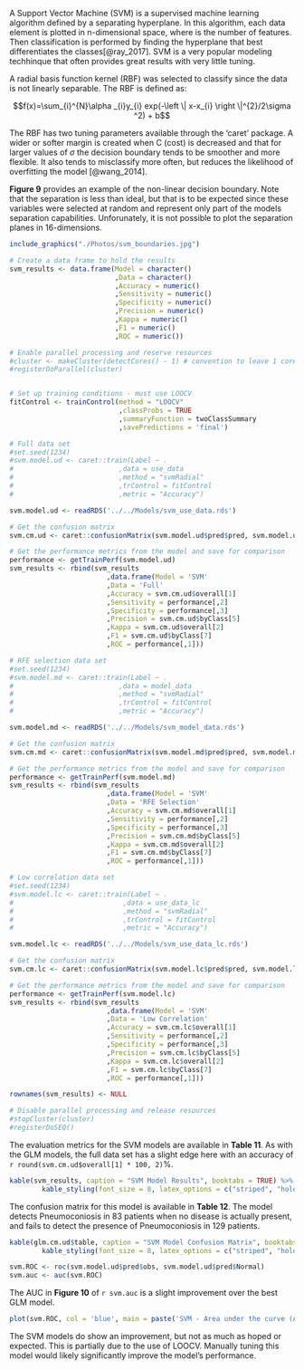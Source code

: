 \subsection{Support Vector Machine} 

A Support Vector Machine (SVM) is a supervised machine learning algorithm defined by a separating hyperplane. In this algorithm, each data element is plotted in n-dimensional space, where is the number of features. Then classification is performed by finding the hyperplane that best differentiates the classes[@ray_2017]. SVM is a very popular modeling techhinque that often provides great results with very little tuning.

A radial basis function kernel (RBF) was selected to classify since the data is not linearly separable. The RBF is defined as:

$$f(x)=\sum_{i}^{N}\alpha _{i}y_{i} exp(-\left \| x-x_{i} \right \|^{2}/2\sigma ^2) + b$$

The RBF has two tuning parameters available through the 'caret' package. A wider or softer margin is created when C (cost) is decreased and that for larger values of $\sigma$ the decision boundary tends to be smoother and more flexible. It also tends to misclassify more often, but reduces the likelihood of overfitting the model [@wang_2014].

__Figure 9__ provides an example of the non-linear decision boundary. Note that the separation is less than ideal, but that is to be expected since these variables were selected at random and represent only part of the models separation capabilities. Unforunately, it is not possible to plot the separation planes in 16-dimensions.

```r

include_graphics("./Photos/svm_boundaries.jpg")

```

```r

# Create a data frame to hold the results
svm_results <- data.frame(Model = character()
                          ,Data = character()
                          ,Accuracy = numeric()
                          ,Sensitivity = numeric()
                          ,Specificity = numeric()
                          ,Precision = numeric()
                          ,Kappa = numeric()
                          ,F1 = numeric()
                          ,ROC = numeric())
```

```r
# Enable parallel processing and reserve resources
#cluster <- makeCluster(detectCores() - 1) # convention to leave 1 core for OS
#registerDoParallel(cluster)


# Set up training conditions - must use LOOCV
fitControl <- trainControl(method = "LOOCV"
                           ,classProbs = TRUE 
                           ,summaryFunction = twoClassSummary
                           ,savePredictions = 'final')

# Full data set
#set.seed(1234)
#svm.model.ud <- caret::train(Label ~ .
#                          ,data = use_data 
#                          ,method = "svmRadial"
#                          ,trControl = fitControl
#                          ,metric = "Accuracy")

svm.model.ud <- readRDS('../../Models/svm_use_data.rds')

# Get the confusion matrix
svm.cm.ud <- caret::confusionMatrix(svm.model.ud$pred$pred, svm.model.ud$pred$obs, mode = "everything")

# Get the performance metrics from the model and save for comparison
performance <- getTrainPerf(svm.model.ud)
svm_results <- rbind(svm_results
                        ,data.frame(Model = 'SVM'
                        ,Data = 'Full'
                        ,Accuracy = svm.cm.ud$overall[1]
                        ,Sensitivity = performance[,2]
                        ,Specificity = performance[,3]
                        ,Precision = svm.cm.ud$byClass[5]
                        ,Kappa = svm.cm.ud$overall[2]
                        ,F1 = svm.cm.ud$byClass[7]
                        ,ROC = performance[,1]))

# RFE selection data set
#set.seed(1234)
#svm.model.md <- caret::train(Label ~ .
#                          ,data = model_data
#                          ,method = "svmRadial"
#                          ,trControl = fitControl
#                          ,metric = "Accuracy")

svm.model.md <- readRDS('../../Models/svm_model_data.rds')

# Get the confusion matrix
svm.cm.md <- caret::confusionMatrix(svm.model.md$pred$pred, svm.model.md$pred$obs, mode = "everything")

# Get the performance metrics from the model and save for comparison
performance <- getTrainPerf(svm.model.md)
svm_results <- rbind(svm_results
                        ,data.frame(Model = 'SVM'
                        ,Data = 'RFE Selection'
                        ,Accuracy = svm.cm.md$overall[1]
                        ,Sensitivity = performance[,2]
                        ,Specificity = performance[,3]
                        ,Precision = svm.cm.md$byClass[5]
                        ,Kappa = svm.cm.md$overall[2]
                        ,F1 = svm.cm.md$byClass[7]
                        ,ROC = performance[,1]))

# Low correlation data set
#set.seed(1234)
#svm.model.lc <- caret::train(Label ~ .
#                           ,data = use_data_lc
#                           ,method = "svmRadial"
#                           ,trControl = fitControl
#                           ,metric = "Accuracy")

svm.model.lc <- readRDS('../../Models/svm_use_data_lc.rds')

# Get the confusion matrix
svm.cm.lc <- caret::confusionMatrix(svm.model.lc$pred$pred, svm.model.lc$pred$obs, mode = "everything")

# Get the performance metrics from the model and save for comparison
performance <- getTrainPerf(svm.model.lc)
svm_results <- rbind(svm_results
                        ,data.frame(Model = 'SVM'
                        ,Data = 'Low Correlation'
                        ,Accuracy = svm.cm.lc$overall[1]
                        ,Sensitivity = performance[,2]
                        ,Specificity = performance[,3]
                        ,Precision = svm.cm.lc$byClass[5]
                        ,Kappa = svm.cm.lc$overall[2]
                        ,F1 = svm.cm.lc$byClass[7]
                        ,ROC = performance[,1]))

rownames(svm_results) <- NULL

# Disable parallel processing and release resources
#stopCluster(cluster)
#registerDoSEQ()

```

The evaluation metrics for the SVM models are available in __Table 11__. As with the GLM models, the full data set has a slight edge here with an accuracy of `r round(svm.cm.ud$overall[1] * 100, 2)`%. 

```r

kable(svm_results, caption = "SVM Model Results", booktabs = TRUE) %>% 
        kable_styling(font_size = 8, latex_options = c("striped", "hold_position"))
```

The confusion matrix for this model is available in __Table 12__. The model detects Pneumoconiosis in 83 patients when no disease is actually present, and fails to detect the presence of Pneumoconiosis in 129 patients. 

```r

kable(glm.cm.ud$table, caption = "SVM Model Confusion Matrix", booktabs = TRUE) %>% 
        kable_styling(font_size = 8, latex_options = c("striped", "hold_position"))

svm.ROC <- roc(svm.model.ud$pred$obs, svm.model.ud$pred$Normal)
svm.auc <- auc(svm.ROC)

```

The AUC in __Figure 10__ of `r svm.auc` is a slight improvement over the best GLM model.  

```r

plot(svm.ROC, col = 'blue', main = paste('SVM - Area under the curve (AUC):', round(auc(svm.ROC),2)))

```

The SVM models do show an improvement, but not as much as hoped or expected. This is partially due to the use of LOOCV. Manually tuning this model would likely significantly improve the model's performance.